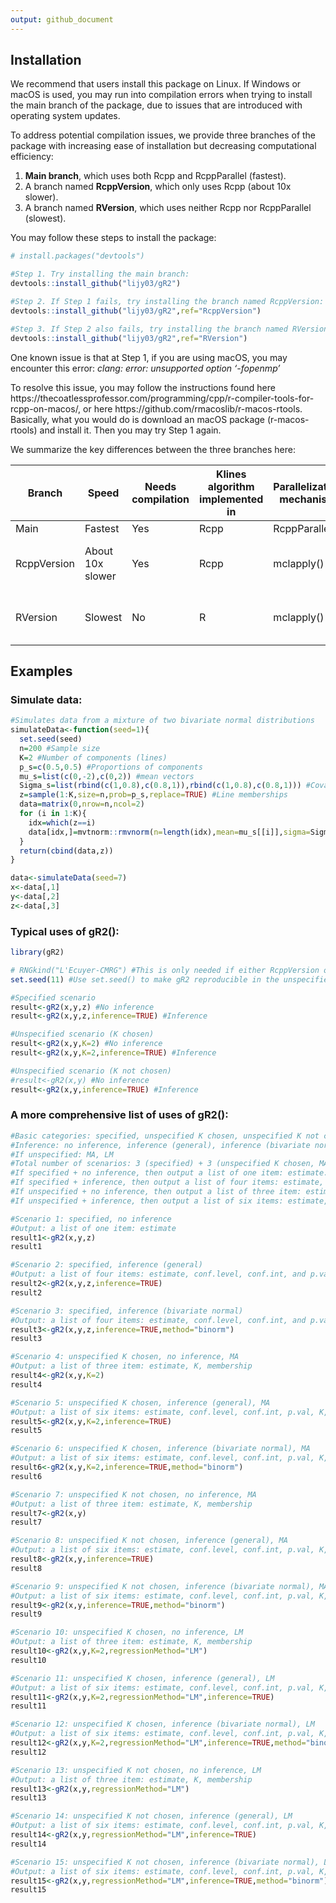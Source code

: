```yaml
---
output: github_document
---
```


## Installation

We recommend that users install this package on Linux. If Windows or macOS is used, you may run into compilation errors when trying to install the main branch of the package, due to issues that are introduced with operating system updates.

To address potential compilation issues, we provide three branches of the package with increasing ease of installation but decreasing computational efficiency:

1. **Main branch**, which uses both Rcpp and RcppParallel (fastest).
2. A branch named **RcppVersion**, which only uses Rcpp (about 10x slower).
3. A branch named **RVersion**, which uses neither Rcpp nor RcppParallel (slowest).

You may follow these steps to install the package:

```r
# install.packages("devtools")

#Step 1. Try installing the main branch:
devtools::install_github("lijy03/gR2")

#Step 2. If Step 1 fails, try installing the branch named RcppVersion:
devtools::install_github("lijy03/gR2",ref="RcppVersion")

#Step 3. If Step 2 also fails, try installing the branch named RVersion:
devtools::install_github("lijy03/gR2",ref="RVersion")
```

One known issue is that at Step 1, if you are using macOS, you may encounter this error: *clang: error: unsupported option '-fopenmp'*

To resolve this issue, you may follow the instructions found here https://thecoatlessprofessor.com/programming/cpp/r-compiler-tools-for-rcpp-on-macos/, or here https://github.com/rmacoslib/r-macos-rtools. Basically, what you would do is download an macOS package (r-macos-rtools) and install it. Then you may try Step 1 again.

We summarize the key differences between the three branches here:

Branch | Speed | Needs compilation | Klines algorithm implemented in | Parallelization mechanism | To ensure reproducibility | Special note for Windows users
------------- | ------------- | ------------- | ------------- | ------------- | ------------- | -------------
Main | Fastest | Yes | Rcpp | RcppParallel | set.seed() |
RcppVersion | About 10x slower | Yes | Rcpp | mclapply() | RNGkind("L'Ecuyer-CMRG") followed by set.seed() | Use mc.cores=1 to avoid error.
RVersion | Slowest | No | R | mclapply() | RNGkind("L'Ecuyer-CMRG") followed by set.seed() | Use mc.cores=1 to avoid error.

## Examples

### Simulate data:

```r
#Simulates data from a mixture of two bivariate normal distributions
simulateData<-function(seed=1){
  set.seed(seed)
  n=200 #Sample size
  K=2 #Number of components (lines)
  p_s=c(0.5,0.5) #Proportions of components
  mu_s=list(c(0,-2),c(0,2)) #mean vectors
  Sigma_s=list(rbind(c(1,0.8),c(0.8,1)),rbind(c(1,0.8),c(0.8,1))) #Covariance matrices
  z=sample(1:K,size=n,prob=p_s,replace=TRUE) #Line memberships
  data=matrix(0,nrow=n,ncol=2)
  for (i in 1:K){
    idx=which(z==i)
    data[idx,]=mvtnorm::rmvnorm(n=length(idx),mean=mu_s[[i]],sigma=Sigma_s[[i]])
  }
  return(cbind(data,z))
}

data<-simulateData(seed=7)
x<-data[,1]
y<-data[,2]
z<-data[,3]
```

### Typical uses of gR2():

```r
library(gR2)

# RNGkind("L'Ecuyer-CMRG") #This is only needed if either RcppVersion or RVersion is used.
set.seed(11) #Use set.seed() to make gR2 reproducible in the unspecified scenario

#Specified scenario
result<-gR2(x,y,z) #No inference
result<-gR2(x,y,z,inference=TRUE) #Inference

#Unspecified scenario (K chosen)
result<-gR2(x,y,K=2) #No inference
result<-gR2(x,y,K=2,inference=TRUE) #Inference

#Unspecified scenario (K not chosen)
#result<-gR2(x,y) #No inference
result<-gR2(x,y,inference=TRUE) #Inference
```

### A more comprehensive list of uses of gR2():

```r
#Basic categories: specified, unspecified K chosen, unspecified K not chosen
#Inference: no inference, inference (general), inference (bivariate normal)
#If unspecified: MA, LM
#Total number of scenarios: 3 (specified) + 3 (unspecified K chosen, MA) + 3 (unspecified K not chosen, MA) + 6 (LM) = 15
#If specified + no inference, then output a list of one item: estimate.
#If specified + inference, then output a list of four items: estimate, conf.level, conf.int, and p.val.
#If unspecified + no inference, then output a list of three item: estimate, K, membership.
#If unspecified + inference, then output a list of six items: estimate, conf.level, conf.int, p.val, K, membership.

#Scenario 1: specified, no inference
#Output: a list of one item: estimate
result1<-gR2(x,y,z)
result1

#Scenario 2: specified, inference (general)
#Output: a list of four items: estimate, conf.level, conf.int, and p.val
result2<-gR2(x,y,z,inference=TRUE)
result2

#Scenario 3: specified, inference (bivariate normal)
#Output: a list of four items: estimate, conf.level, conf.int, and p.val
result3<-gR2(x,y,z,inference=TRUE,method="binorm")
result3

#Scenario 4: unspecified K chosen, no inference, MA
#Output: a list of three item: estimate, K, membership
result4<-gR2(x,y,K=2)
result4

#Scenario 5: unspecified K chosen, inference (general), MA
#Output: a list of six items: estimate, conf.level, conf.int, p.val, K, membership
result5<-gR2(x,y,K=2,inference=TRUE)
result5

#Scenario 6: unspecified K chosen, inference (bivariate normal), MA
#Output: a list of six items: estimate, conf.level, conf.int, p.val, K, membership
result6<-gR2(x,y,K=2,inference=TRUE,method="binorm")
result6

#Scenario 7: unspecified K not chosen, no inference, MA
#Output: a list of three item: estimate, K, membership
result7<-gR2(x,y)
result7

#Scenario 8: unspecified K not chosen, inference (general), MA
#Output: a list of six items: estimate, conf.level, conf.int, p.val, K, membership
result8<-gR2(x,y,inference=TRUE)
result8

#Scenario 9: unspecified K not chosen, inference (bivariate normal), MA
#Output: a list of six items: estimate, conf.level, conf.int, p.val, K, membership
result9<-gR2(x,y,inference=TRUE,method="binorm")
result9

#Scenario 10: unspecified K chosen, no inference, LM
#Output: a list of three item: estimate, K, membership
result10<-gR2(x,y,K=2,regressionMethod="LM")
result10

#Scenario 11: unspecified K chosen, inference (general), LM
#Output: a list of six items: estimate, conf.level, conf.int, p.val, K, membership
result11<-gR2(x,y,K=2,regressionMethod="LM",inference=TRUE)
result11

#Scenario 12: unspecified K chosen, inference (bivariate normal), LM
#Output: a list of six items: estimate, conf.level, conf.int, p.val, K, membership
result12<-gR2(x,y,K=2,regressionMethod="LM",inference=TRUE,method="binorm")
result12

#Scenario 13: unspecified K not chosen, no inference, LM
#Output: a list of three item: estimate, K, membership
result13<-gR2(x,y,regressionMethod="LM")
result13

#Scenario 14: unspecified K not chosen, inference (general), LM
#Output: a list of six items: estimate, conf.level, conf.int, p.val, K, membership
result14<-gR2(x,y,regressionMethod="LM",inference=TRUE)
result14

#Scenario 15: unspecified K not chosen, inference (bivariate normal), LM
#Output: a list of six items: estimate, conf.level, conf.int, p.val, K, membership
result15<-gR2(x,y,regressionMethod="LM",inference=TRUE,method="binorm")
result15
```

